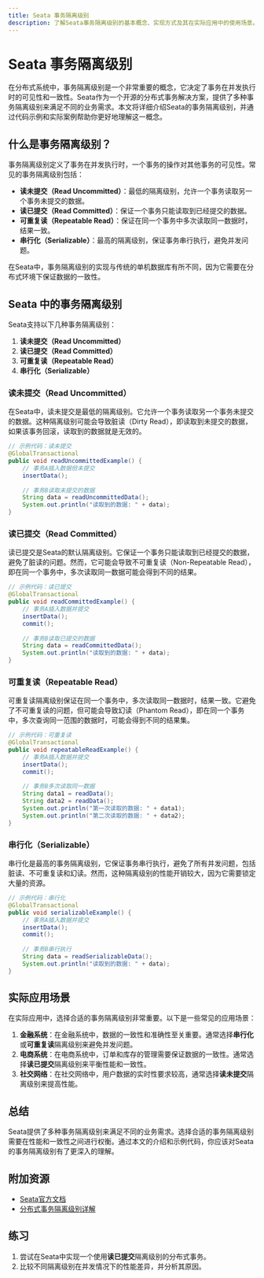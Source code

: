 ```yaml
---
title: Seata 事务隔离级别
description: 了解Seata事务隔离级别的基本概念、实现方式及其在实际应用中的使用场景。
---
```


# Seata 事务隔离级别

在分布式系统中，事务隔离级别是一个非常重要的概念，它决定了事务在并发执行时的可见性和一致性。Seata作为一个开源的分布式事务解决方案，提供了多种事务隔离级别来满足不同的业务需求。本文将详细介绍Seata的事务隔离级别，并通过代码示例和实际案例帮助你更好地理解这一概念。

## 什么是事务隔离级别？

事务隔离级别定义了事务在并发执行时，一个事务的操作对其他事务的可见性。常见的事务隔离级别包括：

- **读未提交（Read Uncommitted）**：最低的隔离级别，允许一个事务读取另一个事务未提交的数据。
- **读已提交（Read Committed）**：保证一个事务只能读取到已经提交的数据。
- **可重复读（Repeatable Read）**：保证在同一个事务中多次读取同一数据时，结果一致。
- **串行化（Serializable）**：最高的隔离级别，保证事务串行执行，避免并发问题。

在Seata中，事务隔离级别的实现与传统的单机数据库有所不同，因为它需要在分布式环境下保证数据的一致性。

## Seata 中的事务隔离级别

Seata支持以下几种事务隔离级别：

1. **读未提交（Read Uncommitted）**
2. **读已提交（Read Committed）**
3. **可重复读（Repeatable Read）**
4. **串行化（Serializable）**

### 读未提交（Read Uncommitted）

在Seata中，读未提交是最低的隔离级别。它允许一个事务读取另一个事务未提交的数据。这种隔离级别可能会导致脏读（Dirty Read），即读取到未提交的数据，如果该事务回滚，读取到的数据就是无效的。

```java
// 示例代码：读未提交
@GlobalTransactional
public void readUncommittedExample() {
    // 事务A插入数据但未提交
    insertData();
    
    // 事务B读取未提交的数据
    String data = readUncommittedData();
    System.out.println("读取到的数据: " + data);
}
```

### 读已提交（Read Committed）

读已提交是Seata的默认隔离级别。它保证一个事务只能读取到已经提交的数据，避免了脏读的问题。然而，它可能会导致不可重复读（Non-Repeatable Read），即在同一个事务中，多次读取同一数据可能会得到不同的结果。

```java
// 示例代码：读已提交
@GlobalTransactional
public void readCommittedExample() {
    // 事务A插入数据并提交
    insertData();
    commit();
    
    // 事务B读取已提交的数据
    String data = readCommittedData();
    System.out.println("读取到的数据: " + data);
}
```

### 可重复读（Repeatable Read）

可重复读隔离级别保证在同一个事务中，多次读取同一数据时，结果一致。它避免了不可重复读的问题，但可能会导致幻读（Phantom Read），即在同一个事务中，多次查询同一范围的数据时，可能会得到不同的结果集。

```java
// 示例代码：可重复读
@GlobalTransactional
public void repeatableReadExample() {
    // 事务A插入数据并提交
    insertData();
    commit();
    
    // 事务B多次读取同一数据
    String data1 = readData();
    String data2 = readData();
    System.out.println("第一次读取的数据: " + data1);
    System.out.println("第二次读取的数据: " + data2);
}
```

### 串行化（Serializable）

串行化是最高的事务隔离级别，它保证事务串行执行，避免了所有并发问题，包括脏读、不可重复读和幻读。然而，这种隔离级别的性能开销较大，因为它需要锁定大量的资源。

```java
// 示例代码：串行化
@GlobalTransactional
public void serializableExample() {
    // 事务A插入数据并提交
    insertData();
    commit();
    
    // 事务B串行执行
    String data = readSerializableData();
    System.out.println("读取到的数据: " + data);
}
```

## 实际应用场景

在实际应用中，选择合适的事务隔离级别非常重要。以下是一些常见的应用场景：

1. **金融系统**：在金融系统中，数据的一致性和准确性至关重要。通常选择**串行化**或**可重复读**隔离级别来避免并发问题。
2. **电商系统**：在电商系统中，订单和库存的管理需要保证数据的一致性。通常选择**读已提交**隔离级别来平衡性能和一致性。
3. **社交网络**：在社交网络中，用户数据的实时性要求较高，通常选择**读未提交**隔离级别来提高性能。

## 总结

Seata提供了多种事务隔离级别来满足不同的业务需求。选择合适的事务隔离级别需要在性能和一致性之间进行权衡。通过本文的介绍和示例代码，你应该对Seata的事务隔离级别有了更深入的理解。

## 附加资源

- [Seata官方文档](https://seata.io/zh-cn/docs/overview/what-is-seata.html)
- [分布式事务隔离级别详解](https://dbaplus.cn/news-155-3735-1.html)

## 练习

1. 尝试在Seata中实现一个使用**读已提交**隔离级别的分布式事务。
2. 比较不同隔离级别在并发情况下的性能差异，并分析其原因。
